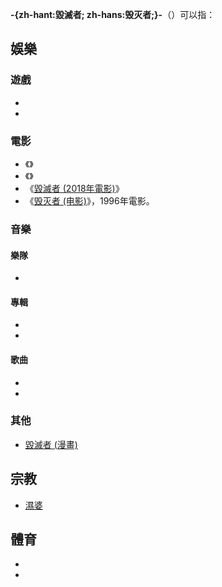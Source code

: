 {{noteTA
|G1=Movie
|T=zh-hant:毀滅者; zh-hans:毁灭者;
|1=zh-tw:維吉尼亞毀滅者; zh-hk:維珍尼亞毀滅者; zh-cn:弗吉尼亚毁灭者;
}}
'''-{zh-hant:毀滅者; zh-hans:毁灭者;}-'''（{{lang-en|'''Destroyer'''}}）可以指：

== 娛樂 ==
=== 遊戲 ===
* {{le|毀滅者 (街機遊戲)|Destroyer (arcade game)}}
* {{le|毀滅者 (遊戲)|Destroyer (video game)}}

=== 電影 ===
* 《{{le|毀滅者 (1943年電影)|Destroyer (1943 film)}}》
* 《{{le|毀滅者 (1988年電影)|Destroyer (1988 film)}}》
* 《[[毀滅者_(2018年電影)|毀滅者 (2018年電影)]]》
* 《[[毁灭者_(电影)|毁灭者 (电影)]]》，1996年電影。

=== 音樂 ===
==== 樂隊 ====
* {{le|毀滅者 (樂隊)|Destroyer (band)}}

==== 專輯 ====
* {{le|毀滅者 (Gorgoroth專輯)|Destroyer (Gorgoroth album)}}
* {{le|毀滅者 (接吻樂團專輯)|Destroyer (Kiss album)}}

==== 歌曲 ====
* {{le|毀滅者 (靜止X樂團)|Destroyer (Static-X song)}}
* {{le|毀滅者 (奇想樂團)|Destroyer (The Kinks song)}}

=== 其他 ===
* [[毀滅者_(漫畫)|毀滅者 (漫畫)]]

== 宗教 ==
* [[濕婆|濕婆]]

== 體育 ==
* {{le|哥倫布毀滅者|Columbus Destroyers}}
* {{le|維珍尼亞毀滅者|Virginia Destroyers}}

{{disambiguation|Cat=三字译名消歧义}}